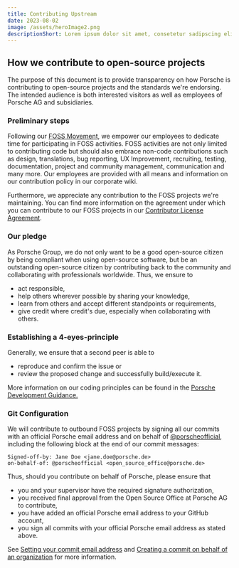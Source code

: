 ```yaml
---
title: Contributing Upstream
date: 2023-08-02
image: /assets/heroImage2.png
descriptionShort: Lorem ipsum dolor sit amet, consetetur sadipscing elitr, sed diam nonumy eirmod tempor invidunt ut labore et dolore magna aliquyam erat, sed diam voluptua.
---
```




## How we contribute to open-source projects

<PInlineNotification theme="dark" dismissButton={false}>
  The purpose of this document is to provide transparency on how Porsche is
  contributing to open-source projects and the standards we're endorsing. The
  intended audience is both interested visitors as well as employees of Porsche
  AG and subsidiaries.
</PInlineNotification>

### Preliminary steps

Following our [FOSS Movement](/#foss-movement), we empower our employees to
dedicate time for participating in FOSS activities. FOSS activities are not only
limited to contributing code but should also embrace non-code contributions such
as design, translations, bug reporting, UX Improvement, recruiting, testing,
documentation, project and community management, communication and many more.
Our employees are provided with all means and information on our contribution
policy in our <PLinkPure theme="dark" icon="lock" underline="true"
href="https://skyway.porsche.com/confluence/display/OSO/Contribution+Guide">
corporate wiki.</PLinkPure>

Furthermore, we appreciate any contribution to the FOSS projects we're maintaining.
You can find more information on the agreement under which you can contribute to
our FOSS projects in our [Contributor License Agreement](/docs/cla).

### Our pledge

As Porsche Group, we do not only want to be a good open-source citizen by being
compliant when using open-source software, but be an outstanding open-source
citizen by contributing back to the community and collaborating with
professionals worldwide. Thus, we ensure to

- act responsible,
- help others wherever possible by sharing your knowledge,
- learn from others and accept different standpoints or requirements,
- give credit where credit's due, especially when collaborating with others.

### Establishing a 4-eyes-principle

Generally, we ensure that a second peer is able to

- reproduce and confirm the issue or
- review the proposed change and successfully build/execute it.

More information on our coding principles can be found in the [Porsche Development
Guidance.](https://devguidance.porsche.com/coding/core-principles/language/)

### Git Configuration

We will contribute to outbound FOSS projects by signing all our commits with an
official Porsche email address and on behalf of
[@porscheofficial](https://github.com/porscheofficial), including the following block
at the end of our commit messages:

```
Signed-off-by: Jane Doe <jane.doe@porsche.de>
on-behalf-of: @porscheofficial <open_source_office@porsche.de>
```

Thus, should you contribute on behalf of Porsche, please ensure that
- you and your supervisor have the required signature authorization,
- you received final approval from the Open Source Office at Porsche AG to contribute,
- you have added an official Porsche email address to your GitHub account,
- you sign all commits with your official Porsche email address as stated above.

See [Setting your commit email
address](https://docs.github.com/en/account-and-profile/setting-up-and-managing-your-personal-account-on-github/managing-email-preferences/setting-your-commit-email-address)
and [Creating a commit on behalf of an
organization](https://docs.github.com/en/pull-requests/committing-changes-to-your-project/creating-and-editing-commits/creating-a-commit-on-behalf-of-an-organization)
for more information.
